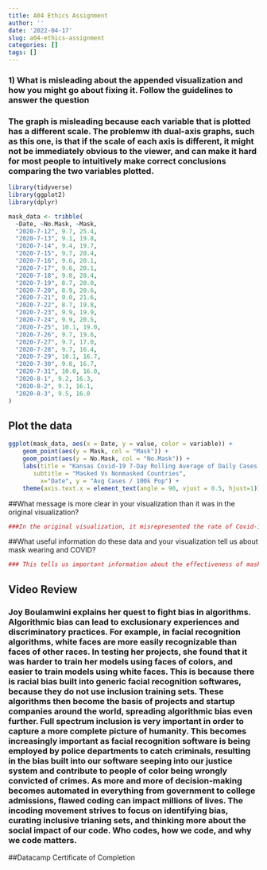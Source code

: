 ```yaml
---
title: A04 Ethics Assignment
author: ''
date: '2022-04-17'
slug: a04-ethics-assignment
categories: []
tags: []
---
```




### 1) What is misleading about the appended visualization and how you might go about fixing it. Follow the guidelines to answer the question

### The graph is misleading because each variable that is plotted has a different scale. The problemw ith dual-axis graphs, such as this one, is that if the scale of each axis is different, it might not be immediately obvious to the viewer, and can make it hard for most people to intuitively make correct conclusions comparing the two variables plotted. 

```r
library(tidyverse)
library(ggplot2)
library(dplyr)
```
```r
mask_data <- tribble(
  ~Date, ~No.Mask, ~Mask,
  "2020-7-12", 9.7, 25.4,
  "2020-7-13", 9.1, 19.8,
  "2020-7-14", 9.4, 19.7,
  "2020-7-15", 9.7, 20.4,
  "2020-7-16", 9.6, 20.1,
  "2020-7-17", 9.6, 20.1,
  "2020-7-18", 9.0, 20.4,
  "2020-7-19", 8.7, 20.0,
  "2020-7-20", 8.9, 20.6,
  "2020-7-21", 9.0, 21.6,
  "2020-7-22", 8.7, 19.8,
  "2020-7-23", 9.9, 19.9,
  "2020-7-24", 9.9, 20.5,
  "2020-7-25", 10.1, 19.0, 
  "2020-7-26", 9.7, 19.6,
  "2020-7-27", 9.7, 17.0,
  "2020-7-28", 9.7, 16.4,
  "2020-7-29", 10.1, 16.7, 
  "2020-7-30", 9.8, 16.7,
  "2020-7-31", 10.0, 16.0,
  "2020-8-1", 9.2, 16.3,
  "2020-8-2", 9.1, 16.1,
  "2020-8-3", 9.5, 16.0
)
```
## Plot the data
```r
ggplot(mask_data, aes(x = Date, y = value, color = variable)) + 
    geom_point(aes(y = Mask, col = "Mask")) + 
    geom_point(aes(y = No.Mask, col = "No.Mask")) +
    labs(title = "Kansas Covid-19 7-Day Rolling Average of Daily Cases / 100K Population", 
       subtitle = "Masked Vs Nonmasked Countries",
         x="Date", y = "Avg Cases / 100k Pop") +
    theme(axis.text.x = element_text(angle = 90, vjust = 0.5, hjust=1))
```
##What message is more clear in your visualization than it was in the original visualization?
```r
###In the original visualization, it misrepresented the rate of Covid-19 cases in masked counties to make it seem like it was lower than in masked counties. My visualization shows that the number of total number of average cases in counties without masks are lower overall, but the rate of decrease of average case count is faster in counties with masks.
```
##What useful information do these data and your visualization tell us about mask wearing and COVID? 
```r
### This tells us important information about the effectiveness of mask wearing in preventing the spread of COVID-19 and lowering the number of daily average cases. From the visualization, we can see that while the overall number of daily average cases was higher in masked counties, the average daily case count is decreasing over time in these counties, showing that masks are effective at slowing the spread of COVID-19. In counties that did not use masks, the daily average for Covid cases stayed roughly consistent over time. An important thing to note is that the original visualization wanted to hide the fact that in unmasked counties, daily average Covid case counts were significantly lower than in masked counties. This was probably because whoever created this visualization wanted to encourage people to wear masks, and not assume that unmasked counties were safer.
```
## Video Review
### Joy Boulamwini explains her quest to fight bias in algorithms. Algorithmic bias can lead to exclusionary experiences and discriminatory practices. For example, in facial recognition algorithms, white faces are more easily recognizable than faces of other races. In testing her projects, she found that it was harder to train her models using faces of colors, and easier to train models using white faces. This is because there is racial bias built into generic facial recognition softwares, because they do not use inclusion training sets. These algorithms then become the basis of projects and startup companies around the world, spreading algorithmic bias even further. Full spectrum inclusion is very important in order to capture a more complete picture of humanity. This becomes increasingly important as facial recognition software is being employed by police departments to catch criminals, resulting in the bias built into our software seeping into our justice system and contribute to people of color being wrongly convicted of crimes. As more and more of decision-making becomes automated in everything from government to college admissions, flawed coding can impact millions of lives. The incoding movement strives to focus on identifying bias, curating inclusive trianing sets, and thinking more about the social impact of our code. Who codes, how we code, and why we code matters. 

##Datacamp Certificate of Completion










